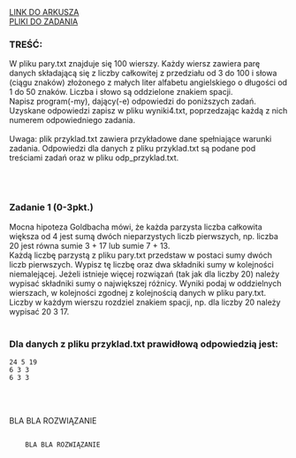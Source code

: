 
<div className="box_link"><a className="link" target="_blank" href="https://cke.gov.pl/images/_EGZAMIN_MATURALNY_OD_2015/Arkusze_egzaminacyjne/2020/formula_od_2015/informatyka/MIN-R2_1P-202.pdf">LINK DO ARKUSZA</a>
<br/>
<a className="link" href="http://cke.gov.pl/images/_EGZAMIN_MATURALNY_OD_2015/Arkusze_egzaminacyjne/2020/formula_od_2015/informatyka/Dane_PR2.zip">PLIKI DO ZADANIA</a>
<br/>
</div>

### TREŚĆ:
W pliku pary.txt znajduje się 100 wierszy. Każdy wiersz zawiera parę danych składającą
się z liczby całkowitej z przedziału od 3 do 100 i słowa (ciągu znaków) złożonego z małych
liter alfabetu angielskiego o długości od 1 do 50 znaków. Liczba i słowo są oddzielone znakiem
spacji.<br/>
Napisz <span className="bold">program(-my)</span>, dający(-e) odpowiedzi do poniższych zadań. Uzyskane odpowiedzi
zapisz w pliku wyniki4.txt, poprzedzając każdą z nich numerem odpowiedniego zadania.<br/><br/>
<span className="bold">Uwaga</span>: plik przyklad.txt zawiera przykładowe dane spełniające warunki zadania.
Odpowiedzi dla danych z pliku przyklad.txt są podane pod treściami zadań oraz w pliku
odp_przyklad.txt. 

<br/><br/>

### Zadanie 1   (0-3pkt.)
Mocna hipoteza Goldbacha mówi, że każda parzysta liczba całkowita większa od 4 jest sumą
<span className="bold">dwóch nieparzystych</span> liczb pierwszych, np. liczba 20 jest równa sumie 3 + 17 lub sumie
7 + 13.<br/>
Każdą <span className="bold">liczbę parzystą</span> z pliku pary.txt przedstaw w postaci sumy dwóch liczb pierwszych.
Wypisz tę liczbę oraz dwa składniki sumy w kolejności niemalejącej. Jeżeli istnieje więcej
rozwiązań (tak jak dla liczby 20) należy wypisać składniki sumy o największej różnicy.
Wyniki podaj w oddzielnych wierszach, w kolejności zgodnej z kolejnością danych w pliku
pary.txt. Liczby w każdym wierszu rozdziel znakiem spacji, np. dla liczby 20 należy
wypisać 20 3 17.<br/><br/>

### Dla danych z pliku przyklad.txt prawidłową odpowiedzią jest:

```
24 5 19
6 3 3
6 3 3 
```
<br/><br/>

<Dropdown title="PRZYKŁADOWE ROZWIĄZANIE">
    <p className={`dropdown_text`}>
        BLA BLA ROZWIĄZANIE
    </p>
</Dropdown>

<Dropdown title="PRZYKŁADOWE ROZWIĄZANIE">
    <Code>
    BLA BLA ROZWIĄZANIE
    </Code>
</Dropdown>
